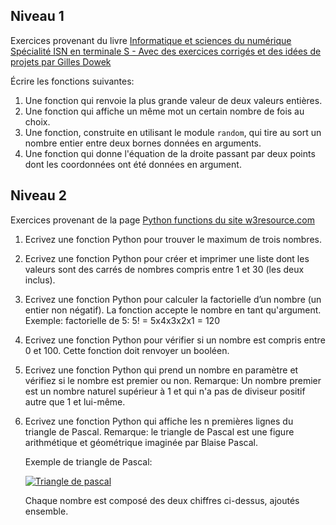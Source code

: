 ## Niveau 1

Exercices provenant du livre [Informatique et sciences du numérique Spécialité ISN en terminale S -
Avec des exercices corrigés et des idées de projets par Gilles
Dowek](http://www.editions-eyrolles.com/Livre/9782212135435/)

Écrire les fonctions suivantes:

1. Une fonction qui renvoie la plus grande valeur de deux valeurs entières.
2. Une fonction qui affiche un même mot un certain nombre de fois au choix.
3. Une fonction, construite en utilisant le module `random`, qui tire au sort un nombre entier entre deux bornes données en arguments.
4. Une fonction qui donne l'équation de la droite passant par deux points dont les coordonnées ont été données en argument.

## Niveau 2

Exercices provenant de la page [Python functions du site w3resource.com](https://www.w3resource.com/python-exercises/python-functions-exercises.php)

1. Ecrivez une fonction Python pour trouver le maximum de trois nombres.
2. Ecrivez une fonction Python pour créer et imprimer une liste dont les valeurs sont des carrés de nombres compris entre 1 et 30 (les deux inclus).
3. Ecrivez une fonction Python pour calculer la factorielle d’un nombre \(un entier non négatif\). La fonction accepte le nombre en tant qu'argument.
   Exemple: factorielle de 5: 5! = 5x4x3x2x1 = 120
4. Ecrivez une fonction Python pour vérifier si un nombre est compris entre 0 et 100. Cette fonction doit renvoyer un booléen.
5. Ecrivez une fonction Python qui prend un nombre en paramètre et vérifiez si le nombre est premier ou non.
   Remarque: Un nombre premier est un nombre naturel supérieur à 1 et qui n'a pas de diviseur positif autre que 1 et lui-même.
6. Ecrivez une fonction Python qui affiche les n premières lignes du triangle de Pascal.
   Remarque: le triangle de Pascal est une figure arithmétique et géométrique imaginée par Blaise Pascal.

   Exemple de triangle de Pascal:

   [![Triangle de pascal](https://upload.wikimedia.org/wikipedia/commons/0/0d/PascalTriangleAnimated2.gif)](https://commons.wikimedia.org/wiki/File:PascalTriangleAnimated2.gif#/media/File:PascalTriangleAnimated2.gif)

   Chaque nombre est composé des deux chiffres ci-dessus, ajoutés ensemble.
